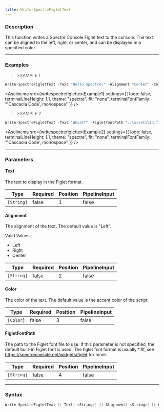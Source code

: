 ```yaml
---
title: Write-SpectreFigletText
---
```









### Description

This function writes a Spectre Console Figlet text to the console. The text can be aligned to the left, right, or center, and can be displayed in a specified color.



---


### Examples
> EXAMPLE 1

```powershell
Write-SpectreFigletText -Text "Hello Spectre!" -Alignment "Center" -Color "Red"
```
<Asciinema
    src={writespectrefiglettextExample1}
    settings={{
        loop: false,
        terminalLineHeight: 1.1,
        theme: "spectre",
        fit: "none",
        terminalFontFamily: "'Cascadia Code', monospace"
    }}
/>
> EXAMPLE 2

```powershell
Write-SpectreFigletText -Text "Whoa?!" -FigletFontPath "..\assets\3d.flf"
```
<Asciinema
    src={writespectrefiglettextExample2}
    settings={{
        loop: false,
        terminalLineHeight: 1.1,
        theme: "spectre",
        fit: "none",
        terminalFontFamily: "'Cascadia Code', monospace"
    }}
/>


---


### Parameters
#### **Text**

The text to display in the Figlet format.






|Type      |Required|Position|PipelineInput|
|----------|--------|--------|-------------|
|`[String]`|false   |1       |false        |



#### **Alignment**

The alignment of the text. The default value is "Left".



Valid Values:

* Left
* Right
* Center






|Type      |Required|Position|PipelineInput|
|----------|--------|--------|-------------|
|`[String]`|false   |2       |false        |



#### **Color**

The color of the text. The default value is the accent color of the script.






|Type     |Required|Position|PipelineInput|
|---------|--------|--------|-------------|
|`[Color]`|false   |3       |false        |



#### **FigletFontPath**

The path to the Figlet font file to use. If this parameter is not specified, the default built-in Figlet font is used.
The figlet font format is usually *.flf, see https://spectreconsole.net/widgets/figlet for more.






|Type      |Required|Position|PipelineInput|
|----------|--------|--------|-------------|
|`[String]`|false   |4       |false        |





---


### Syntax
```powershell
Write-SpectreFigletText [[-Text] <String>] [[-Alignment] <String>] [[-Color] <Color>] [[-FigletFontPath] <String>] [<CommonParameters>]
```
